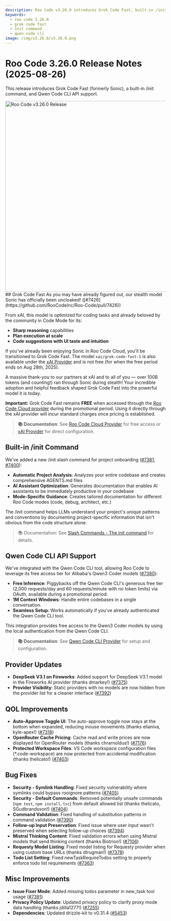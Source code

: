 ```yaml
---
description: Roo Code v3.26.0 introduces Grok Code Fast, built-in /init command, and Qwen Code CLI API support.
keywords:
  - roo code 3.26.0
  - grok code fast
  - init command
  - qwen code cli
image: /img/v3.26.0/v3.26.0.png
---
```


# Roo Code 3.26.0 Release Notes (2025-08-26)

This release introduces Grok Code Fast (formerly Sonic), a built-in /init command, and Qwen Code CLI API support.

<img src="/img/v3.26.0/v3.26.0.png" alt="Roo Code v3.26.0 Release" width="600" />
## Grok Code Fast
As you may have already figured out, our stealth model Sonic has officially been uncloaked! ([#7426](https://github.com/RooCodeInc/Roo-Code/pull/7426))

From xAI, this model is optimized for coding tasks and already beloved by the community in Code Mode for its:
- **Sharp reasoning** capabilities
- **Plan execution at scale**
- **Code suggestions with UI taste and intuition**

If you've already been enjoying Sonic in Roo Code Cloud, you'll be transitioned to Grok Code Fast. The model `xai/grok-code-fast-1` is also available under the [xAI Provider](/providers/xai) and is not free (for when the free period ends on Aug 28th, 2025).

A massive thank-you to our partners at xAI and to all of you — over 100B tokens (and counting!) ran through Sonic during stealth! Your incredible adoption and helpful feedback shaped Grok Code Fast into the powerful model it is today.

**Important:** Grok Code Fast remains **FREE** when accessed through the [Roo Code Cloud provider](/providers/roo-code-cloud) during the promotional period. Using it directly through the xAI provider will incur standard charges once pricing is established.

> **📚 Documentation**: See [Roo Code Cloud Provider](/providers/roo-code-cloud) for free access or [xAI Provider](/providers/xai) for direct configuration.

## Built-in /init Command

We've added a new /init slash command for project onboarding ([#7381](https://github.com/RooCodeInc/Roo-Code/pull/7381), [#7400](https://github.com/RooCodeInc/Roo-Code/pull/7400)):

- **Automatic Project Analysis**: Analyzes your entire codebase and creates comprehensive AGENTS.md files
- **AI Assistant Optimization**: Generates documentation that enables AI assistants to be immediately productive in your codebase
- **Mode-Specific Guidance**: Creates tailored documentation for different Roo Code modes (code, debug, architect, etc.)

The /init command helps LLMs understand your project's unique patterns and conventions by documenting project-specific information that isn't obvious from the code structure alone.

> 📚 Documentation: See [Slash Commands - The init command](/features/slash-commands#the-init-command) for details.

## Qwen Code CLI API Support

We've integrated with the Qwen Code CLI tool, allowing Roo Code to leverage its free access tier for Alibaba's Qwen3 Coder models ([#7380](https://github.com/RooCodeInc/Roo-Code/pull/7380)):

- **Free Inference**: Piggybacks off the Qwen Code CLI's generous free tier (2,000 requests/day and 60 requests/minute with no token limits) via OAuth, available during a promotional period.
- **1M Context Windows**: Handle entire codebases in a single conversation.
- **Seamless Setup**: Works automatically if you've already authenticated the Qwen Code CLI tool.

This integration provides free access to the Qwen3 Coder models by using the local authentication from the Qwen Code CLI.

> **📚 Documentation**: See [Qwen Code CLI Provider](/providers/qwen-code) for setup and configuration.

## Provider Updates

* **DeepSeek V3.1 on Fireworks**: Added support for DeepSeek V3.1 model in the Fireworks AI provider (thanks dmarkey!) ([#7375](https://github.com/RooCodeInc/Roo-Code/pull/7375))
* **Provider Visibility**: Static providers with no models are now hidden from the provider list for a cleaner interface ([#7392](https://github.com/RooCodeInc/Roo-Code/pull/7392))

## QOL Improvements

* **Auto-Approve Toggle UI**: The auto-approve toggle now stays at the bottom when expanded, reducing mouse movements (thanks elianiva, kyle-apex!) ([#7318](https://github.com/RooCodeInc/Roo-Code/pull/7318))
* **OpenRouter Cache Pricing**: Cache read and write prices are now displayed for OpenRouter models (thanks chrarnoldus!) ([#7176](https://github.com/RooCodeInc/Roo-Code/pull/7176))
* **Protected Workspace Files**: VS Code workspace configuration files (*.code-workspace) are now protected from accidental modification (thanks thelicato!) ([#7403](https://github.com/RooCodeInc/Roo-Code/pull/7403))

## Bug Fixes

* **Security - Symlink Handling**: Fixed security vulnerability where symlinks could bypass rooignore patterns ([#7405](https://github.com/RooCodeInc/Roo-Code/pull/7405))
* **Security - Default Commands**: Removed potentially unsafe commands (`npm test`, `npm install`, `tsc`) from default allowed list (thanks thelicato, SGudbrandsson!) ([#7404](https://github.com/RooCodeInc/Roo-Code/pull/7404))
* **Command Validation**: Fixed handling of substitution patterns in command validation ([#7390](https://github.com/RooCodeInc/Roo-Code/pull/7390))
* **Follow-up Input Preservation**: Fixed issue where user input wasn't preserved when selecting follow-up choices ([#7394](https://github.com/RooCodeInc/Roo-Code/pull/7394))
* **Mistral Thinking Content**: Fixed validation errors when using Mistral models that send thinking content (thanks Biotrioo!) ([#7106](https://github.com/RooCodeInc/Roo-Code/pull/7106))
* **Requesty Model Listing**: Fixed model listing for Requesty provider when using custom base URLs (thanks dtrugman!) ([#7378](https://github.com/RooCodeInc/Roo-Code/pull/7378))
* **Todo List Setting**: Fixed newTaskRequireTodos setting to properly enforce todo list requirements ([#7363](https://github.com/RooCodeInc/Roo-Code/pull/7363))

## Misc Improvements

* **Issue Fixer Mode**: Added missing todos parameter in new_task tool usage ([#7391](https://github.com/RooCodeInc/Roo-Code/pull/7391))
* **Privacy Policy Update**: Updated privacy policy to clarify proxy mode data handling (thanks jdilla1277!) ([#7255](https://github.com/RooCodeInc/Roo-Code/pull/7255))
* **Dependencies**: Updated drizzle-kit to v0.31.4 ([#5453](https://github.com/RooCodeInc/Roo-Code/pull/5453))